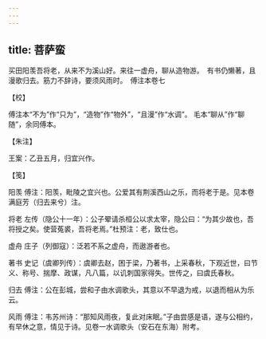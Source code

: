 ```yaml
---
---
---
```

title: 菩萨蛮
---







买田阳羡吾将老，从来不为溪山好。来往一虚舟，聊从造物游。　有书仍懒著，且漫歌归去。筋力不辞诗，要须风雨时。　傅注本卷七





【校】


傅注本“不为”作“只为”，“造物”作“物外”，“且漫”作“水调”。 毛本“聊从”作“聊随”，余同傅本。





【朱注】


王案：乙丑五月，归宜兴作。





【笺】


阳羡 傅注：阳羡，毗陵之宜兴也。公爱其有荆溪西山之乐，而将老于是。见本卷满庭芳（归去来兮）注。

将老 左传（隐公十一年）：公子翚请杀桓公以求太宰，隐公曰：“为其少故也，吾将授之矣。使营菟裘，吾将老焉。”杜预注：老，致仕也。

虚舟 庄子（列御寇）：泛若不系之虚舟，而遨游者也。

著书 史记（虞卿列传）：虞卿去赵，困于梁，乃著书，上采春秋，下观近世，曰节义、称号、揣摩、政谋，凡八篇，以讥刺国家得失。世传之，曰虞氏春秋。

归去 傅注：公在彭城，尝和子由水调歌头，其意以不早退为戒，以退而相从为乐云。

风雨 傅注：韦苏州诗：“那知风雨夜，复此对床眠。”子由尝感是语，遂与公相约，有早休之意，情见于诗。见卷一水调歌头（安石在东海）附考。